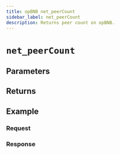 ```yaml
---
title: opBNB net_peerCount
sidebar_label: net_peerCount
description: Returns peer count on opBNB.
---
```




# `net_peerCount`

<Description />

## Parameters


<Params />

## Returns


<Returns />

## Example


<Example />

### Request


<Request />

### Response


<Response />
